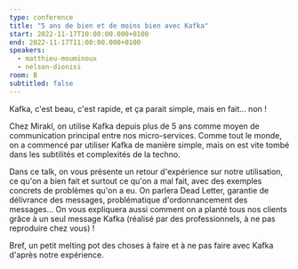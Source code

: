 ```yaml
---
type: conference
title: "5 ans de bien et de moins bien avec Kafka"
start: 2022-11-17T10:00:00.000+0100
end: 2022-11-17T11:00:00.000+0100
speakers:
  - matthieu-mouminoux
  - nelson-dionisi
room: B
subtitled: false
---
```


Kafka, c'est beau, c'est rapide, et ça parait simple, mais en fait... non&nbsp;!

Chez Mirakl, on utilise Kafka depuis plus de 5 ans comme moyen de communication
principal entre nos micro-services. Comme tout le monde, on a commencé par
utiliser Kafka de manière simple, mais on est vite tombé dans les subtilités et
complexités de la techno.

Dans ce talk, on vous présente un retour d'expérience sur notre utilisation, ce
qu'on a bien fait et surtout ce qu'on a mal fait, avec des exemples concrets de
problèmes qu'on a eu. On parlera Dead Letter, garantie de délivrance des
messages, problématique d'ordonnancement des messages... On vous expliquera
aussi comment on a planté tous nos clients grâce à un seul message Kafka
(réalisé par des professionnels, à ne pas reproduire chez vous)&nbsp;!

Bref, un petit melting pot des choses à faire et à ne pas faire avec Kafka
d'après notre expérience.
